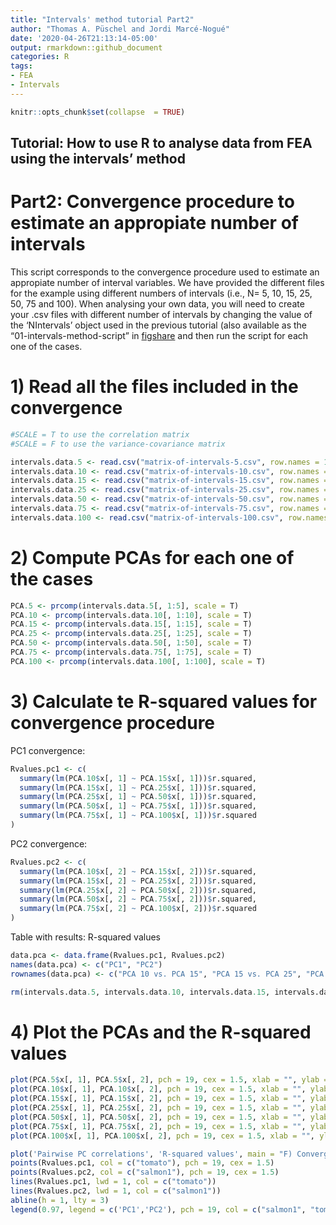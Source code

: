```yaml
---
title: "Intervals' method tutorial Part2"
author: "Thomas A. Püschel and Jordi Marcé-Nogué"
date: '2020-04-26T21:13:14-05:00'
output: rmarkdown::github_document
categories: R
tags:
- FEA
- Intervals
---
```


```r
knitr::opts_chunk$set(collapse  = TRUE)
```

## Tutorial: How to use R to analyse data from FEA using the intervals’ method
# Part2: Convergence procedure to estimate an appropiate number of intervals

This script corresponds to the convergence procedure used to estimate an appropiate number of interval variables. We have provided the different files for the example using different numbers of intervals (i.e., N= 5, 10, 15, 25, 50, 75 and 100). When analysing your own data, you will need to create your .csv files with different number of intervals by changing the value of the ‘NIntervals’ object used in the previous tutorial (also available  as the “01-intervals-method-script” in  [figshare](https://figshare.com/articles/intervals-method-files_rar/12025866) and then run the script for each one of the cases.


# 1) Read all the files included in the convergence
 

```r
#SCALE = T to use the correlation matrix
#SCALE = F to use the variance-covariance matrix

intervals.data.5 <- read.csv("matrix-of-intervals-5.csv", row.names = 1, header = TRUE, sep = ",")
intervals.data.10 <- read.csv("matrix-of-intervals-10.csv", row.names = 1, header = TRUE, sep = ",")
intervals.data.15 <- read.csv("matrix-of-intervals-15.csv", row.names = 1, header = TRUE, sep = ",")
intervals.data.25 <- read.csv("matrix-of-intervals-25.csv", row.names = 1, header = TRUE, sep = ",")
intervals.data.50 <- read.csv("matrix-of-intervals-50.csv", row.names = 1, header = TRUE, sep = ",")
intervals.data.75 <- read.csv("matrix-of-intervals-75.csv", row.names = 1, header = TRUE, sep = ",")
intervals.data.100 <- read.csv("matrix-of-intervals-100.csv", row.names = 1, header = TRUE, sep = ",")
```

# 2) Compute PCAs for each one of the cases

```r
PCA.5 <- prcomp(intervals.data.5[, 1:5], scale = T)
PCA.10 <- prcomp(intervals.data.10[, 1:10], scale = T)
PCA.15 <- prcomp(intervals.data.15[, 1:15], scale = T)
PCA.25 <- prcomp(intervals.data.25[, 1:25], scale = T)
PCA.50 <- prcomp(intervals.data.50[, 1:50], scale = T)
PCA.75 <- prcomp(intervals.data.75[, 1:75], scale = T)
PCA.100 <- prcomp(intervals.data.100[, 1:100], scale = T)
```

# 3) Calculate te R-squared values for convergence procedure

PC1 convergence:
```r
Rvalues.pc1 <- c(
  summary(lm(PCA.10$x[, 1] ~ PCA.15$x[, 1]))$r.squared,
  summary(lm(PCA.15$x[, 1] ~ PCA.25$x[, 1]))$r.squared,
  summary(lm(PCA.25$x[, 1] ~ PCA.50$x[, 1]))$r.squared,
  summary(lm(PCA.50$x[, 1] ~ PCA.75$x[, 1]))$r.squared,
  summary(lm(PCA.75$x[, 1] ~ PCA.100$x[, 1]))$r.squared
)
```

PC2 convergence:
```r
Rvalues.pc2 <- c(
  summary(lm(PCA.10$x[, 2] ~ PCA.15$x[, 2]))$r.squared,
  summary(lm(PCA.15$x[, 2] ~ PCA.25$x[, 2]))$r.squared,
  summary(lm(PCA.25$x[, 2] ~ PCA.50$x[, 2]))$r.squared,
  summary(lm(PCA.50$x[, 2] ~ PCA.75$x[, 2]))$r.squared,
  summary(lm(PCA.75$x[, 2] ~ PCA.100$x[, 2]))$r.squared
)
```

Table with results: R-squared values

```r
data.pca <- data.frame(Rvalues.pc1, Rvalues.pc2)
names(data.pca) <- c("PC1", "PC2")
rownames(data.pca) <- c("PCA 10 vs. PCA 15", "PCA 15 vs. PCA 25", "PCA 25 vs. PCA 50", "PCA 50 vs. PCA 75", "PCA 75 vs. PCA 100")

rm(intervals.data.5, intervals.data.10, intervals.data.15, intervals.data.25, intervals.data.50, intervals.data.75, intervals.data.100)
```

# 4) Plot the PCAs and the R-squared values
```r
plot(PCA.5$x[, 1], PCA.5$x[, 2], pch = 19, cex = 1.5, xlab = "", ylab = "", asp = T, main = "A) PCA 5 intervals", xlim = rev(range(PCA.5$x[, 1])), ylim = (range(PCA.5$x[, 2])))
plot(PCA.10$x[, 1], PCA.10$x[, 2], pch = 19, cex = 1.5, xlab = "", ylab = "", asp = T, main = "B) PCA 10 intervals", xlim = rev(range(PCA.10$x[, 1])), ylim = rev(range(PCA.10$x[, 2])))
plot(PCA.15$x[, 1], PCA.15$x[, 2], pch = 19, cex = 1.5, xlab = "", ylab = "", asp = T, main = "C) PCA 15 intervals", xlim = rev(range(PCA.15$x[, 1])), ylim = rev(range(PCA.15$x[, 2])))
plot(PCA.25$x[, 1], PCA.25$x[, 2], pch = 19, cex = 1.5, xlab = "", ylab = "", asp = T, main = "D) PCA 25 intervals", xlim = rev(range(PCA.25$x[, 1])), ylim = rev(range(PCA.25$x[, 2])))
plot(PCA.50$x[, 1], PCA.50$x[, 2], pch = 19, cex = 1.5, xlab = "", ylab = "", asp = T, main = "E) PCA 50 intervals", xlim = rev(range(PCA.50$x[, 1])), ylim = rev(range(PCA.50$x[, 2])))
plot(PCA.75$x[, 1], PCA.75$x[, 2], pch = 19, cex = 1.5, xlab = "", ylab = "", asp = T, main = "F) PCA 75 intervals", xlim = rev(range(PCA.75$x[, 1])), ylim = rev(range(PCA.75$x[, 2])))
plot(PCA.100$x[, 1], PCA.100$x[, 2], pch = 19, cex = 1.5, xlab = "", ylab = "", asp = T, main = "G) PCA 100 intervals", xlim = rev(range(PCA.100$x[, 1])), ylim = rev(range(PCA.100$x[, 2])))

plot('Pairwise PC correlations', 'R-squared values', main = "F) Convergence procedure", ylim = c(0.95, 1), xlim = c(1, 5))
points(Rvalues.pc1, col = c("tomato"), pch = 19, cex = 1.5)
points(Rvalues.pc2, col = c("salmon1"), pch = 19, cex = 1.5)
lines(Rvalues.pc1, lwd = 1, col = c("tomato"))
lines(Rvalues.pc2, lwd = 1, col = c("salmon1"))
abline(h = 1, lty = 3)
legend(0.97, legend = c('PC1','PC2'), pch = 19, col = c("salmon1", "tomato"), cex = 1)
```


